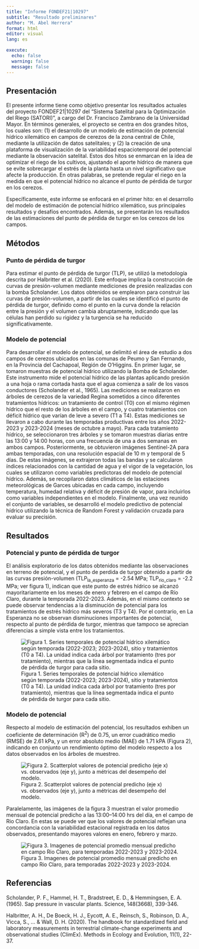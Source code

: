 ```yaml
---
title: "Informe FONDEF21|10297"
subtitle: "Resultado preliminares"
author: "M. Abel Herrera"
format: html
editor: visual
lang: es

execute:
  echo: false
  warning: false
  message: false
---
```


## Presentación

El presente informe tiene como objetivo presentar los resultados actuales del proyecto FONDEF21\|10297 del “Sistema Satelital para la Optimización del Riego (SATORI)”, a cargo del Dr. Francisco Zambrano de la Universidad Mayor. En términos generales, el proyecto se centra en dos grandes hitos, los cuales son: (1) el desarrollo de un modelo de estimación de potencial hídrico xilemático en campos de cerezos de la zona central de Chile, mediante la utilización de datos satelitales; y (2) la creación de una plataforma de visualización de la variabilidad espaciotemporal del potencial mediante la observación satelital. Estos dos hitos se enmarcan en la idea de optimizar el riego de los cultivos, ajustando el aporte hídrico de manera que se evite sobrecargar el estrés de la planta hasta un nivel significativo que afecte la producción. En otras palabras, se pretende regular el riego en la medida en que el potencial hídrico no alcance el punto de pérdida de turgor en los cerezos.

Específicamente, este informe se enfocará en el primer hito: en el desarrollo del modelo de estimación de potencial hídrico xilemático, sus principales resultados y desafíos encontrados. Además, se presentarán los resultados de las estimaciones del punto de pérdida de turgor en los cerezos de los campos.

## Métodos

### Punto de pérdida de turgor

Para estimar el punto de pérdida de turgor (TLP), se utilizó la metodología descrita por Halbritter et al. (2020). Este enfoque implica la construcción de curvas de presión-volumen mediante mediciones de presión realizadas con la bomba Scholander. Los datos obtenidos se emplearon para construir las curvas de presión-volumen, a partir de las cuales se identificó el punto de pérdida de turgor, definido como el punto en la curva donde la relación entre la presión y el volumen cambia abruptamente, indicando que las células han perdido su rigidez y la turgencia se ha reducido significativamente.

### Modelo de potencial

Para desarrollar el modelo de potencial, se delimitó el área de estudio a dos campos de cerezos ubicados en las comunas de Peumo y San Fernando, en la Provincia del Cachapoal, Región de O’Higgins. En primer lugar, se tomaron muestras de potencial hídrico utilizando la Bomba de Scholander. Este instrumento mide el potencial hídrico de las plantas aplicando presión a una hoja o rama cortada hasta que el agua comienza a salir de los vasos conductores (Scholander et al., 1965). Las mediciones se realizaron en árboles de cerezos de la variedad Regina sometidos a cinco diferentes tratamientos hídricos: un tratamiento de control (T0) con el mismo régimen hídrico que el resto de los árboles en el campo, y cuatro tratamientos con déficit hídrico que varían de leve a severo (T1 a T4). Estas mediciones se llevaron a cabo durante las temporadas productivas entre los años 2022-2023 y 2023-2024 (meses de octubre a mayo). Para cada tratamiento hídrico, se seleccionaron tres árboles y se tomaron muestras diarias entre las 13:00 y 14:00 horas, con una frecuencia de una a dos semanas en ambos campos. Posteriormente, se obtuvieron imágenes Sentinel-2A para ambas temporadas, con una resolución espacial de 10 m y temporal de 5 días. De estas imágenes, se extrajeron todas las bandas y se calcularon índices relacionados con la cantidad de agua y el vigor de la vegetación, los cuales se utilizaron como variables predictoras del modelo de potencial hídrico. Además, se recopilaron datos climáticos de las estaciones meteorológicas de Garces ubicadas en cada campo, incluyendo temperatura, humedad relativa y déficit de presión de vapor, para incluirlos como variables independientes en el modelo. Finalmente, una vez reunido el conjunto de variables, se desarrolló el modelo predictivo de potencial hídrico utilizando la técnica de Random Forest y validación cruzada para evaluar su precisión.

## Resultados

### Potencial y punto de pérdida de turgor

El análisis exploratorio de los datos obtenidos mediante las observaciones en terreno de potencial, y el punto de perdida de turgor obtenido a partir de las curvas presión-volumen (TLP~la_esperanza~ = -2.54 MPa; TLP~rio_claro~ = -2.2 MPa; ver figura 1), indican que este punto de estrés hídrico se alcanzó mayoritariamente en los meses de enero y febrero en el campo de Río Claro, durante la temporada 2022-2023. Además, en el mismo contexto se puede observar tendencias a la disminución de potencial para los tratamientos de estrés hídrico más severos (T3 y T4). Por el contrario, en La Esperanza no se observan disminuciones importantes de potencial, respecto al punto de pérdida de turgor, mientras que tampoco se aprecian diferencias a simple vista entre los tratamientos.

![Figura 1. Series temporales de potencial hídrico xilemático según temporada (2022-2023; 2023-2024), sitio y tratamientos (T0 a T4). La unidad indica cada árbol por tratamiento (tres por tratamiento), mientras que la línea segmentada indica el punto de pérdida de turgor para cada sitio.](figs/potencial_series.png)

### Modelo de potencial

Respecto al modelo de estimación del potencial, los resultados exhiben un coeficiente de determinación (R^2^) de 0.75, un error cuadrático medio (RMSE) de 2.61 kPa, y un error absoluto medio (MAE) de 1.71 kPA (Figura 2), indicando en conjunto un rendimiento óptimo del modelo respecto a los datos observados en los árboles de muestreo.

![Figura 2. Scatterplot valores de potencial predicho (eje x) vs. observados (eje y), junto a métricas del desempeño del modelo.](figs/scatterplots_estimado_observado_modelo_potencial.png)

Paralelamente, las imágenes de la figura 3 muestran el valor promedio mensual de potencial predicho a las 13:00–14:00 hrs del día, en el campo de Rio Claro. En estas se puede ver que los valores de potencial reflejan una concordancia con la variabilidad estacional registrada en los datos observados, presentando mayores valores en enero, febrero y marzo.

![Figura 3. Imagenes de potencial promedio mensual predicho en campo Rio Claro, para temporadas 2022-2023 y 2023-2024.](figs/potencial_raster_estimado_rio_claro.png)

## Referencias

Scholander, P. F., Hammel, H. T., Bradstreet, E. D., & Hemmingsen, E. A. (1965). Sap pressure in vascular plants. Science, 148(3668), 339-346.

Halbritter, A. H., De Boeck, H. J., Eycott, A. E., Reinsch, S., Robinson, D. A., Vicca, S., ... & Wall, D. H. (2020). The handbook for standardized field and laboratory measurements in terrestrial climate-change experiments and observational studies (ClimEx). Methods in Ecology and Evolution, 11(1), 22-37.

